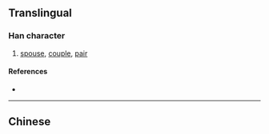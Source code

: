 {{character info/new}}
{{also|儷}}
==Translingual==

===Han character===
{{Han char|rn=9|rad=人|as=07|sn=9|four=|canj=OMBB,XOMBB|ids=⿰亻丽}}

# [[spouse]], [[couple]], [[pair]]

====References====
* {{Han ref|kx=0106.041|hdz=10158.040|uh=4FEA|ud=20458}}

----

==Chinese==
{{zh-see|儷}}